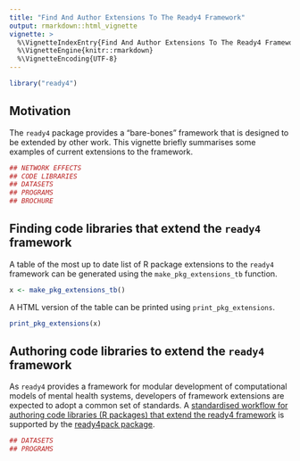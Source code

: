 ```yaml
---
title: "Find And Author Extensions To The Ready4 Framework"
output: rmarkdown::html_vignette
vignette: >
  %\VignetteIndexEntry{Find And Author Extensions To The Ready4 Framework}
  %\VignetteEngine{knitr::rmarkdown}
  %\VignetteEncoding{UTF-8}
---
```


```r
library("ready4") 
```

## Motivation
The `ready4` package provides a "bare-bones" framework that is designed to be extended by other work. This vignette briefly summarises some examples of current extensions to the framework.

```r
## NETWORK EFFECTS
## CODE LIBRARIES
## DATASETS
## PROGRAMS
## BROCHURE
```

## Finding code libraries that extend the `ready4` framework
A table of the most up to date list of R package extensions to the `ready4` framework can be generated using the `make_pkg_extensions_tb` function.

```r
x <- make_pkg_extensions_tb()
```

A HTML version of the table can be printed using `print_pkg_extensions`.

```r
print_pkg_extensions(x) 
```

## Authoring code libraries to extend the `ready4` framework
As `ready4` provides a framework for modular development of computational models of mental health systems, developers of framework extensions are expected to adopt a common set of standards. A [standardised workflow for authoring code libraries (R packages) that extend the ready4 framework](https://ready4-dev.github.io/ready4pack/articles/V_01.html) is supported by the [ready4pack package](https://ready4-dev.github.io/ready4pack/index.html).

```r
## DATASETS
## PROGRAMS
```







